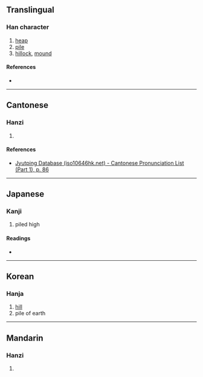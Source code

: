 {{character info/new}}
==Translingual==

===Han character===
{{Han char|rn=32|rad=土|as=06|sn=9|four=|canj=GHRR|ids=⿰土𠂤}}

# [[heap]]
# [[pile]]
# [[hillock]], [[mound]]

====References====
* {{Han ref|kx=0228.020|dkj=05042|dj=0464.010|hdz=10439.180|uh=5796|ud=22422}}

----

==Cantonese==

===Hanzi===
{{yue-hanzi|jyut=[[deoi1]]|y=deui1}}

# {{rfdef|yue|sort=土06}}

====References====
* [http://www.iso10646hk.net/jp/document/download.jsp Jyutping Database (iso10646hk.net) - Cantonese Pronunciation List (Part 1), p. 86]

----

==Japanese==

===Kanji===
{{ja-kanji|grade=|rs=土08}}

# piled high

====Readings====
* {{ja-readings|on=[[たい]] (tai), [[つい]] (tsui)|kun=[[うずたかい]] (uzutakai)}}

----

==Korean==

===Hanja===
{{ko-hanja|hangeul=퇴|rv=toe|mr=t'oe}}

# [[hill]]
# pile of earth

----

==Mandarin==

===Hanzi===
{{cmn-hanzi|pin=[[duī]] ([[dui1]]), [[shǎng]] ([[shang3]])|wg=tui<sup>1</sup>, shang<sup>3</sup>}}

# {{rfdef|cmn|sort=土06}}